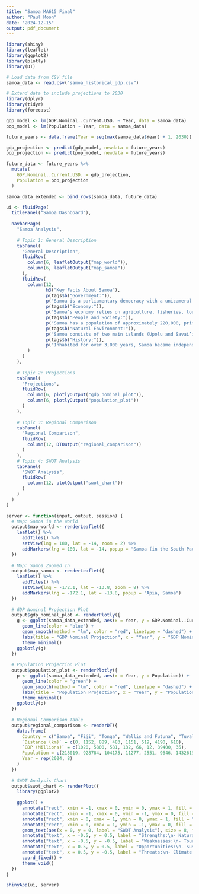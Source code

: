 ```yaml
---
title: "Samoa MA615 Final"
author: "Paul Moon"
date: "2024-12-15"
output: pdf_document
---
```


```r
library(shiny)
library(leaflet)
library(ggplot2)
library(plotly)
library(DT)

# Load data from CSV file
samoa_data <- read.csv("samoa_historical_gdp.csv")

# Extend data to include projections to 2030
library(dplyr)
library(tidyr)
library(forecast)

gdp_model <- lm(GDP.Nominal..Current.USD. ~ Year, data = samoa_data)
pop_model <- lm(Population ~ Year, data = samoa_data)

future_years <- data.frame(Year = seq(max(samoa_data$Year) + 1, 2030))

gdp_projection <- predict(gdp_model, newdata = future_years)
pop_projection <- predict(pop_model, newdata = future_years)

future_data <- future_years %>%
  mutate(
    GDP.Nominal..Current.USD. = gdp_projection,
    Population = pop_projection
  )

samoa_data_extended <- bind_rows(samoa_data, future_data)

ui <- fluidPage(
  titlePanel("Samoa Dashboard"),
  
  navbarPage(
    "Samoa Analysis",
    
    # Topic 1: General Description
    tabPanel(
      "General Description",
      fluidRow(
        column(6, leafletOutput("map_world")),
        column(6, leafletOutput("map_samoa"))
      ),
      fluidRow(
        column(12,
               h3("Key Facts About Samoa"),
               p(tags$b("Government:")),
               p("Samoa is a parliamentary democracy with a unicameral legislature called the Fono. The Prime Minister heads the government, and independence was achieved on January 1, 1962. The legal system blends English common law and Samoan customary law (fa’a Samoa)."),
               p(tags$b("Economy:")),
               p("Samoa’s economy relies on agriculture, fisheries, tourism, and remittances. Major challenges include vulnerability to natural disasters, reliance on imports, and limited industrial capacity. The currency is the Samoan tala (WST)."),
               p(tags$b("People and Society:")),
               p("Samoa has a population of approximately 220,000, primarily ethnic Samoans, with a culture deeply rooted in ‘fa’a Samoa’ emphasizing family and community. Samoan and English are official languages, and Christianity is the predominant religion."),
               p(tags$b("Natural Environment:")),
               p("Samoa consists of two main islands (Upolu and Savai’i) with a tropical climate, rich biodiversity, and significant natural hazards such as cyclones and tsunamis. Conservation efforts focus on protecting endangered species and promoting sustainable tourism."),
               p(tags$b("History:")),
               p("Inhabited for over 3,000 years, Samoa became independent in 1962 after periods of German and New Zealand administration. Its culture combines traditional customs and modern governance.")
        )
      )
    ),
    
    # Topic 2: Projections
    tabPanel(
      "Projections",
      fluidRow(
        column(6, plotlyOutput("gdp_nominal_plot")),
        column(6, plotlyOutput("population_plot"))
      )
    ),
    
    # Topic 3: Regional Comparison
    tabPanel(
      "Regional Comparison",
      fluidRow(
        column(12, DTOutput("regional_comparison"))
      )
    ),
    # Topic 4: SWOT Analysis
    tabPanel(
      "SWOT Analysis",
      fluidRow(
        column(12, plotOutput("swot_chart"))
      )
    )
  )
)

server <- function(input, output, session) {
  # Map: Samoa in the World
  output$map_world <- renderLeaflet({
    leaflet() %>%
      addTiles() %>%
      setView(lng = 180, lat = -14, zoom = 2) %>%
      addMarkers(lng = 180, lat = -14, popup = "Samoa (in the South Pacific)")
  })
  
  # Map: Samoa Zoomed In
  output$map_samoa <- renderLeaflet({
    leaflet() %>%
      addTiles() %>%
      setView(lng = -172.1, lat = -13.8, zoom = 8) %>%
      addMarkers(lng = -172.1, lat = -13.8, popup = "Apia, Samoa")
  })
  
  # GDP Nominal Projection Plot
  output$gdp_nominal_plot <- renderPlotly({
    g <- ggplot(samoa_data_extended, aes(x = Year, y = GDP.Nominal..Current.USD.)) +
      geom_line(color = "blue") +
      geom_smooth(method = "lm", color = "red", linetype = "dashed") +
      labs(title = "GDP Nominal Projection", x = "Year", y = "GDP Nominal (USD)") +
      theme_minimal()
    ggplotly(g)
  })
  
  # Population Projection Plot
  output$population_plot <- renderPlotly({
    p <- ggplot(samoa_data_extended, aes(x = Year, y = Population)) +
      geom_line(color = "green") +
      geom_smooth(method = "lm", color = "red", linetype = "dashed") +
      labs(title = "Population Projection", x = "Year", y = "Population") +
      theme_minimal()
    ggplotly(p)
  })
  
  # Regional Comparison Table
  output$regional_comparison <- renderDT({
    data.frame(
      Country = c("Samoa", "Fiji", "Tonga", "Wallis and Futuna", "Tuvalu", "Tokelau", "Hawaii", "Niue"),
      `Distance (km)` = c(0, 1152, 889, 483, 1151, 519, 4190, 610),
      `GDP (Millions)` = c(1020, 5800, 581, 132, 66, 12, 89400, 35),
      Population = c(218019, 928784, 104175, 11277, 2551, 9646, 1432619, 1820),
      Year = rep(2024, 8)
    )
  })
  
  # SWOT Analysis Chart
  output$swot_chart <- renderPlot({
    library(ggplot2)
    
    ggplot() +
      annotate("rect", xmin = -1, xmax = 0, ymin = 0, ymax = 1, fill = "green", alpha = 0.2) +
      annotate("rect", xmin = -1, xmax = 0, ymin = -1, ymax = 0, fill = "red", alpha = 0.2) +
      annotate("rect", xmin = 0, xmax = 1, ymin = 0, ymax = 1, fill = "blue", alpha = 0.2) +
      annotate("rect", xmin = 0, xmax = 1, ymin = -1, ymax = 0, fill = "orange", alpha = 0.2) +
      geom_text(aes(x = 0, y = 0, label = "SWOT Analysis"), size = 8, fontface = "bold") +
      annotate("text", x = -0.5, y = 0.5, label = "Strengths:\n- Natural beauty\n- Rich culture\n- Strategic location", size = 5, hjust = 0.5) +
      annotate("text", x = -0.5, y = -0.5, label = "Weaknesses:\n- Tourism dependence\n- Disaster vulnerability\n- Infrastructure gaps", size = 5, hjust = 0.5) +
      annotate("text", x = 0.5, y = 0.5, label = "Opportunities:\n- Sustainable tourism\n- Renewable energy\n- Regional cooperation", size = 5, hjust = 0.5) +
      annotate("text", x = 0.5, y = -0.5, label = "Threats:\n- Climate change\n- Overfishing\n- Economic shocks", size = 5, hjust = 0.5) +
      coord_fixed() +
      theme_void()
  })
}

shinyApp(ui, server)

```
